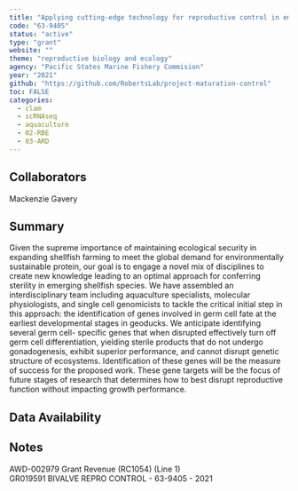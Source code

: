 ```yaml
---
title: "Applying cutting-edge technology for reproductive control in emerging bivalve species"
code: "63-9405"
status: "active"
type: "grant"
website: ""
theme: "reproductive biology and ecology"
agency: "Pacific States Marine Fishery Commision"
year: "2021"
github: "https://github.com/RobertsLab/project-maturation-control"
toc: FALSE
categories:
  - clam
  - scRNAseq
  - aquaculture
  - 02-RBE
  - 03-ARD
---
```


## Collaborators

Mackenzie Gavery

## Summary

Given the supreme importance of maintaining ecological security in expanding shellfish farming to meet the global demand for environmentally sustainable protein, our goal is to engage a novel mix of disciplines to create new knowledge leading to an optimal approach for conferring sterility in emerging shellfish species. We have assembled an interdisciplinary team including aquaculture specialists, molecular physiologists, and single cell genomicists to tackle the critical initial step in this approach: the identification of genes involved in germ cell fate at the earliest developmental stages in geoducks. We anticipate identifying several germ cell- specific genes that when disrupted effectively turn off germ cell differentiation, yielding sterile products that do not undergo gonadogenesis, exhibit superior performance, and cannot disrupt genetic structure of ecosystems. Identification of these genes will be the measure of success for the proposed work. These gene targets will be the focus of future stages of research that determines how to best disrupt reproductive function without impacting growth performance.

## Data Availability

## Notes

AWD-002979 Grant Revenue (RC1054) (Line 1)\
GR019591 BIVALVE REPRO CONTROL - 63-9405 - 2021
